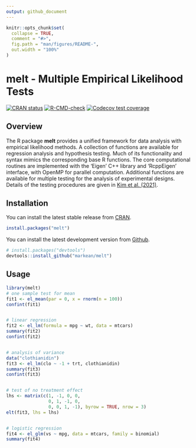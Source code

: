 ```yaml
---
output: github_document
---
```


<!-- README.md is generated from README.Rmd. Please edit that file -->

```r
knitr::opts_chunk$set(
  collapse = TRUE,
  comment = "#>",
  fig.path = "man/figures/README-",
  out.width = "100%"
)
```

# melt - Multiple Empirical Likelihood Tests
<!-- badges: start -->
[![CRAN status](https://www.r-pkg.org/badges/version/melt)](https://CRAN.R-project.org/package=melt)
[![R-CMD-check](https://github.com/markean/melt/actions/workflows/R-CMD-check.yaml/badge.svg)](https://github.com/markean/melt/actions/workflows/R-CMD-check.yaml)
[![Codecov test coverage](https://codecov.io/gh/markean/melt/branch/master/graph/badge.svg)](https://app.codecov.io/gh/markean/melt?branch=master)
<!-- badges: end -->

## Overview
The R package **melt** provides a unified framework for data analysis with empirical likelihood methods. A collection of functions are available for regression analysis and hypothesis testing. Much of its functionality and syntax mimics the corresponding base R functions. The core computational routines are implemented with the 'Eigen' C++ library and 'RcppEigen' interface, with OpenMP for parallel computation. Additional functions are available for multiple testing for the analysis of experimental designs. Details of the testing procedures are given in [Kim et al. (2021)](https://arxiv.org/abs/2112.09206). 


## Installation
You can install the latest stable release from [CRAN](https://cran.r-project.org/package=melt).
```r
install.packages("melt")
```
You can install the latest development version from
[Github](https://github.com/markean/melt).
```r
# install.packages("devtools")
devtools::install_github("markean/melt")
```


## Usage
```r
library(melt)
# one sample test for mean
fit1 <- el_mean(par = 0, x = rnorm(n = 100))
confint(fit1)


# linear regression
fit2 <- el_lm(formula = mpg ~ wt, data = mtcars)
summary(fit2)
confint(fit2)


# analysis of variance 
data("clothianidin")
fit3 <- el_lm(clo ~ -1 + trt, clothianidin)
summary(fit3)
confint(fit3)


# test of no treatment effect
lhs <- matrix(c(1, -1, 0, 0,
                0, 1, -1, 0,
                0, 0, 1, -1), byrow = TRUE, nrow = 3)
elt(fit3, lhs = lhs)


# logistic regression
fit4 <- el_glm(vs ~ mpg, data = mtcars, family = binomial)
summary(fit4)
```
